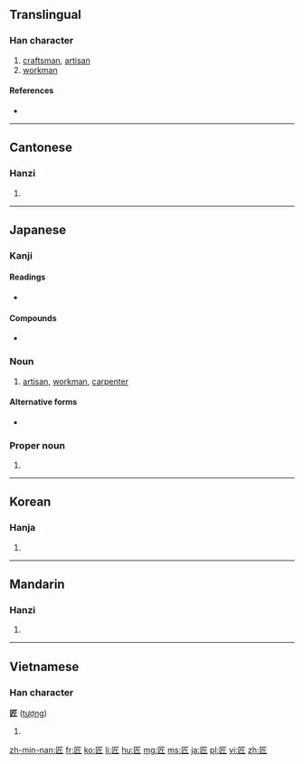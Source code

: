 ==Translingual==

===Han character===
{{Han char|rn=22|rad=匚|as=04|sn=6|four=7171<sub>2</sub>|canj=尸竹一中 (SHML)|ids=⿷[[匚]][[斤]]}}

# [[craftsman]], [[artisan]]
# [[workman]]

====References====
* {{Han ref|kx=0153.220|dkj=02605|dj=0345.110|hdz=10083.050|uh=5320|ud=21280|bh=A64B|bd=42571}}

----

==Cantonese==

===Hanzi===
{{yue-hanzi|jyut=|y=jeung6}}

# {{defn|lang=yue|sort=匚04}}

----

==Japanese==

===Kanji===
{{ja-kanji|grade=c|rs=匚04}}

====Readings====
* {{ja-readings
|goon=[[ぞう]] (zō) < [[ざう]] (zau) {{qualifier|non-[[w:Jōyō kanji|Jōyō]] reading}}
|kanon=[[しょう]] (shō) < [[しやう]] (shau)
|kun=[[たくみ]] (takumi)}}

====Compounds====
* {{ja-r|師匠|ししょう}} 

===Noun===
{{ja-noun|たくみ}} 

# [[artisan]], [[workman]], [[carpenter]]

====Alternative forms====
* {{l|ja|しょう|tr=shō}}

===Proper noun===
{{ja-pos|たくみ|proper}}

# {{given name|male|lang=ja|sort=たくみ}}
----

==Korean==

===Hanja===
{{ko-hanja|hangeul=장|rv=jang|mr=chang}}

# {{defn|lang=ko|sort=匚04}}

----

==Mandarin==

===Hanzi===
{{cmn-hanzi|pin=[[jiàng]] ([[jiang4]])|wg=chiang<sup>4</sup>}}

# {{defn|lang=cmn|sort=匚04}}

----

==Vietnamese==

===Han character===
'''匠''' ([[tượng]])

# {{defn|lang=vi}}

[[zh-min-nan:匠]]
[[fr:匠]]
[[ko:匠]]
[[li:匠]]
[[hu:匠]]
[[mg:匠]]
[[ms:匠]]
[[ja:匠]]
[[pl:匠]]
[[vi:匠]]
[[zh:匠]]